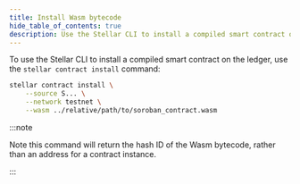 ```yaml
---
title: Install Wasm bytecode
hide_table_of_contents: true
description: Use the Stellar CLI to install a compiled smart contract on the ledger
---
```


To use the Stellar CLI to install a compiled smart contract on the ledger, use the `stellar contract install` command:

```bash
stellar contract install \
    --source S... \
    --network testnet \
    --wasm ../relative/path/to/soroban_contract.wasm
```

:::note

Note this command will return the hash ID of the Wasm bytecode, rather than an address for a contract instance.

:::
